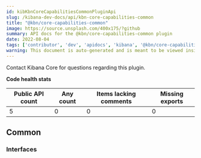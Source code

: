 ```yaml
---
id: kibKbnCoreCapabilitiesCommonPluginApi
slug: /kibana-dev-docs/api/kbn-core-capabilities-common
title: "@kbn/core-capabilities-common"
image: https://source.unsplash.com/400x175/?github
summary: API docs for the @kbn/core-capabilities-common plugin
date: 2022-08-04
tags: ['contributor', 'dev', 'apidocs', 'kibana', '@kbn/core-capabilities-common']
warning: This document is auto-generated and is meant to be viewed inside our experimental, new docs system. Reach out in #docs-engineering for more info.
---
```




Contact Kibana Core for questions regarding this plugin.

**Code health stats**

| Public API count  | Any count | Items lacking comments | Missing exports |
|-------------------|-----------|------------------------|-----------------|
| 5 | 0 | 0 | 0 |

## Common

### Interfaces
<DocDefinitionList data={kbnCoreCapabilitiesCommonObj.common.interfaces}/>

